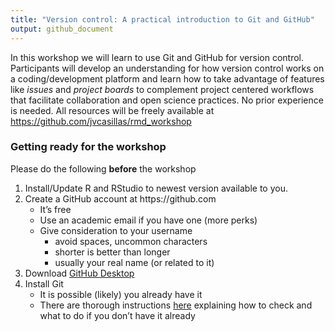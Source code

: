 ```yaml
---
title: "Version control: A practical introduction to Git and GitHub"
output: github_document
---
```


In this workshop we will learn to use Git and GitHub for version control. 
Participants will develop an understanding for how version control works on a coding/development platform and learn how to take advantage of features like *issues* and *project boards* to complement project centered workflows that facilitate collaboration and open science practices. 
No prior experience is needed. 
All resources will be freely available at [https://github.com/jvcasillas/rmd_workshop](https://github.com/jvcasillas/rmd_workshop)

### Getting ready for the workshop

Please do the following **before** the workshop

1. Install/Update R and RStudio to newest version available to you.
2. Create a GitHub account at https://github.com
    - It's free
    - Use an academic email if you have one (more perks)
    - Give consideration to your username 
        - avoid spaces, uncommon characters
        - shorter is better than longer 
        - usually your real name (or related to it)
3. Download [GitHub Desktop](https://desktop.github.com)
4. Install Git
    - It is possible (likely) you already have it
    - There are thorough instructions [here](https://happygitwithr.com/install-git.html) explaining how to check and what to do if you don't have it already
